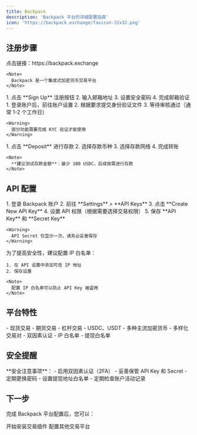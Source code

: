 ```yaml
---
title: Backpack
description: 'Backpack 平台的详细配置指南'
icon: 'https://backpack.exchange/favicon-32x32.png'
---
```


## 注册步骤

<Steps>
  <Step title="访问 Backpack 平台">
    点击链接：https://backpack.exchange

    <Note>
      Backpack 是一个集成式加密货币交易平台
    </Note>
  </Step>

  <Step title="创建账户">
    1. 点击 **Sign Up** 注册按钮
    2. 输入邮箱地址
    3. 设置安全密码
    4. 完成邮箱验证
  </Step>

  <Step title="完成 KYC 验证">
    1. 登录账户后，前往账户设置
    2. 根据要求提交身份验证文件
    3. 等待审核通过（通常 1-2 个工作日）

    <Warning>
      部分功能需要完成 KYC 验证才能使用
    </Warning>
  </Step>

  <Step title="存款">
    1. 点击 **Deposit** 进行存款
    2. 选择存款币种
    3. 选择存款网络
    4. 完成转账

    <Note>
      **建议测试存款金额**：最少 100 USDC，后续按需进行存款
    </Note>
  </Step>
</Steps>

## API 配置

<Steps>
  <Step title="创建 API Key">
    1. 登录 Backpack 账户
    2. 前往 **Settings** > **API Keys**
    3. 点击 **Create New API Key**
    4. 设置 API 权限（根据需要选择交易权限）
    5. 保存 **API Key** 和 **Secret Key**

    <Warning>
      API Secret 仅显示一次，请务必妥善保存
    </Warning>
  </Step>

  <Step title="配置 IP 白名单">
    为了提高安全性，建议配置 IP 白名单：

    1. 在 API 设置中添加可信 IP 地址
    2. 保存设置

    <Note>
      配置 IP 白名单可以防止 API Key 被盗用
    </Note>
  </Step>
</Steps>

## 平台特性

<CardGroup cols={3}>
  <Card title="交易类型" icon="chart-line">
    - 现货交易
    - 期货交易
    - 杠杆交易
  </Card>
  <Card title="支持资产" icon="coins">
    - USDC、USDT
    - 多种主流加密货币
    - 多样化交易对
  </Card>
  <Card title="安全特性" icon="shield">
    - 双因素认证
    - IP 白名单
    - 提现白名单
  </Card>
</CardGroup>

## 安全提醒

<Warning>
**安全注意事项**：
- 启用双因素认证（2FA）
- 妥善保管 API Key 和 Secret
- 定期更换密码
- 设置提现地址白名单
- 定期检查账户活动记录
</Warning>

## 下一步

完成 Backpack 平台配置后，您可以：

<CardGroup cols={2}>
  <Card title="安装插件" icon="download" href="/getting-started/installation">
    开始安装交易插件
  </Card>
  <Card title="查看其他平台" icon="list" href="/platforms/index">
    配置其他交易平台
  </Card>
</CardGroup>
